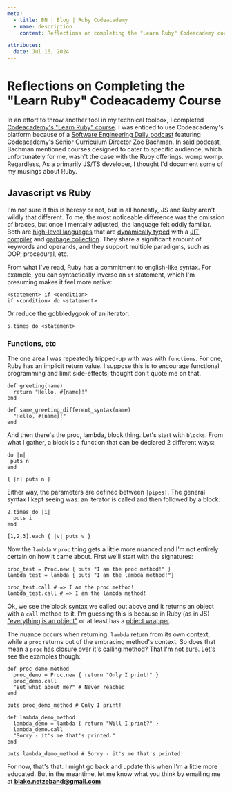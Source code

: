 ```yaml
---
meta:
  - title: BN | Blog | Ruby Codeacademy
  - name: description
    content: Reflections on completing the "Learn Ruby" Codeacademy course

attributes:
  date: Jul 16, 2024
---
```



# Reflections on Completing the "Learn Ruby" Codeacademy Course

In an effort to throw another tool in my technical toolbox, I completed
[Codeacademy's "Learn Ruby" course](https://www.codecademy.com/courses/learn-ruby).
I was enticed to use Codeacademy's platform because of a
[Software Engineering Daily podcast](https://softwareengineeringdaily.com/2024/06/18/16909/?utm_source=rss&utm_medium=rss&utm_campaign=16909)
featuring Codeacademy's Senior Curriculum Director Zoe Bachman. In said podcast,
Bachman mentioned courses designed to cater to specific audience, which
unfortunately for me, wasn't the case with the Ruby offerings. womp womp.
Regardless, As a primarily JS/TS developer, I thought I'd document some of my
musings about Ruby.

## Javascript vs Ruby

I'm not sure if this is heresy or not, but in all honestly, JS and Ruby aren't
wildly that different. To me, the most noticeable difference was the omission of
braces, but once I mentally adjusted, the language felt oddly familiar. Both are
[high-level languages](https://en.wikipedia.org/wiki/High-level_programming_language)
that are
[dynamically typed](https://developer.mozilla.org/en-US/docs/Glossary/Dynamic_typing)
with a
[JIT compiler](https://www.freecodecamp.org/news/just-in-time-compilation-explained/)
and
[garbage collection](<https://en.wikipedia.org/wiki/Garbage_collection_(computer_science)>).
They share a significant amount of keywords and operands, and they support
multiple paradigms, such as OOP, procedural, etc.

From what I've read, Ruby has a commitment to english-like syntax. For example,
you can syntactically inverse an `if` statement, which I'm presuming makes it
feel more native:

```console
<statement> if <condition>
if <condition> do <statement>
```

Or reduce the gobbledygook of an iterator:

```console
5.times do <statement>
```

### Functions, etc

The one area I was repeatedly tripped-up with was with `functions`. For one,
Ruby has an implicit return value. I suppose this is to encourage functional
programming and limit side-effects; thought don't quote me on that.

```console
def greeting(name)
  return "Hello, #{name}!"
end

def same_greeting_different_syntax(name)
  "Hello, #{name}!"
end
```

And then there's the proc, lambda, block thing. Let's start with `blocks`. From
what I gather, a block is a function that can be declared 2 different ways:

```console
do |n|
 puts n
end

{ |n| puts n }
```

Either way, the parameters are defined between `|pipes|`. The general syntax I
kept seeing was: an iterator is called and then followed by a block:

```console
2.times do |i|
  puts i
end

[1,2,3].each { |v| puts v }
```

Now the `lambda` v `proc` thing gets a little more nuanced and I'm not entirely
certain on how it came about. First we'll start with the signatures:

```console
proc_test = Proc.new { puts "I am the proc method!" }
lambda_test = lambda { puts "I am the lambda method!"}

proc_test.call # => I am the proc method!
lambda_test.call # => I am the lambda method!
```

Ok, we see the block syntax we called out above and it returns an object with a
`call` method to it. I'm guessing this is because in Ruby (as in JS)
["everything is an object"](https://ruby-doc.org/core-2.5.1/Object.html) or at
least has a
[object wrapper](https://stackoverflow.com/questions/9108925/how-is-almost-everything-in-javascript-an-object/9110389#9110389).

The nuance occurs when returning. `lambda` return from its own context, while a
`proc` returns out of the embracing method's context. So does that mean a `proc`
has closure over it's calling method? That I'm not sure. Let's see the examples
though:

```console
def proc_demo_method
  proc_demo = Proc.new { return "Only I print!" }
  proc_demo.call
  "But what about me?" # Never reached
end

puts proc_demo_method # Only I print!

def lambda_demo_method
  lambda_demo = lambda { return "Will I print?" }
  lambda_demo.call
  "Sorry - it's me that's printed."
end

puts lambda_demo_method # Sorry - it's me that's printed.
```

For now, that's that. I might go back and update this when I'm a little more
educated. But in the meantime, let me know what you think by emailing me at
**blake.netzeband@gmail.com**
